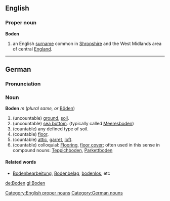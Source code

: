 ==English==
===Proper noun===
'''Boden'''
# an English [[surname]] common in [[Shropshire]] and the West Midlands area of central [[England]].

[[Category:English proper nouns]]

----

==German==
===Pronunciation===
{{IPA|[ˈboːdn&#809;]}}
===Noun===
'''Boden''' ''m'' (''plural same, or'' [[Böden]])
# (uncountable) [[ground]], [[soil]].
# (uncountable) [[sea bottom]]. (typically called [[Meeresboden]])
# (countable) any defined type of soil. 
# (countable) [[floor]].
# (countable) [[attic]], [[garret]], [[loft]].
# (countable) colloquial: [[Flooring]], [[floor cover]]; often used in this sense in compound nouns: [[Teppichboden]], [[Parkettboden]]

====Related words====
* [[Bodenbearbeitung]], [[Bodenbelag]], [[bodenlos]], etc

[[Category:German nouns]]

[[de:Boden]]
[[gl:Boden]]